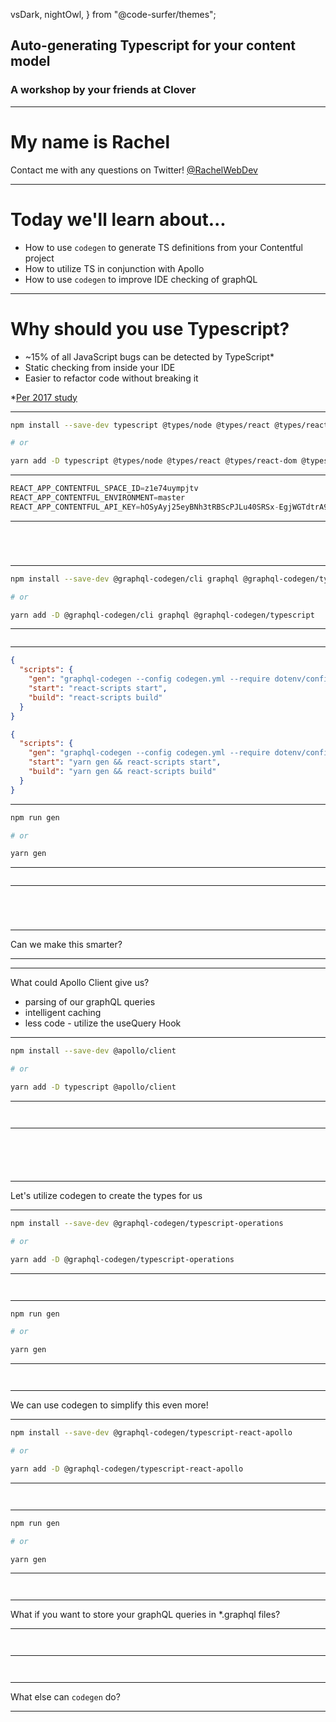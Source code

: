   vsDark,
  nightOwl,
} from "@code-surfer/themes";



## Auto-generating Typescript for your content model
### A workshop by your friends at Clover

---

# My name is Rachel

Contact me with any questions on Twitter! [@RachelWebDev](https://twitter.com/RachelWebDev)

---

# Today we'll learn about...

- How to use `codegen` to generate TS definitions from your Contentful project
- How to utilize TS in conjunction with Apollo
- How to use `codegen` to improve IDE checking of graphQL

---

# Why should you use Typescript?

- ~15% of all JavaScript bugs can be detected by TypeScript*
- Static checking from inside your IDE
- Easier to refactor code without breaking it

*[Per 2017 study](http://earlbarr.com/publications/typestudy.pdf)

---

<CodeSurfer>

```bash title="Install TypeScript" subtitle="then rename js files & restart the app"
npm install --save-dev typescript @types/node @types/react @types/react-dom @types/jest

# or

yarn add -D typescript @types/node @types/react @types/react-dom @types/jest
```

</CodeSurfer>

---

<CodeSurfer>

```js title=".env" subtitle="Adding Contentful credentials"
REACT_APP_CONTENTFUL_SPACE_ID=z1e74uympjtv
REACT_APP_CONTENTFUL_ENVIRONMENT=master
REACT_APP_CONTENTFUL_API_KEY=hOSyAyj25eyBNh3tRBScPJLu40SRSx-EgjWGTdtrA98
```

</CodeSurfer>

---

<CodeSurfer>

```ts 13:24 showNumbers title="src/App.tsx" file="src/step0/App.jsx" subtitle="Our query to get all toys"
```

```ts 42:57 showNumbers title="src/App.tsx" file="src/step0/App.jsx" subtitle="Utilizing fetch to send the request then updating state"
```

```ts 27:32 showNumbers title="src/App.tsx" file="src/step0/App.jsx" subtitle="Our state initialization"
```

```ts 26:52 showNumbers title="src/App.tsx" file="src/step1/App.tsx" subtitle="Adding a custom type to define the shape of our state"
```
</CodeSurfer>

---

<CodeSurfer>

```bash title="Install graphql-codegen"
npm install --save-dev @graphql-codegen/cli graphql @graphql-codegen/typescript

# or

yarn add -D @graphql-codegen/cli graphql @graphql-codegen/typescript
```

</CodeSurfer>

---

<CodeSurfer>

```yml showNumbers title="codegen.yml" file="src/step2/codegen.yml" subtitle="Configure codegen"
```

</CodeSurfer>

---

<CodeSurfer>

```json 3 title="package.json" subtitle="Add a script to generate src/schema.ts"
{
  "scripts": {
    "gen": "graphql-codegen --config codegen.yml --require dotenv/config",
    "start": "react-scripts start",
    "build": "react-scripts build"
  }
}
```

```json 3:5 title="package.json" subtitle="Ensure this step is ran before starting the app"
{
  "scripts": {
    "gen": "graphql-codegen --config codegen.yml --require dotenv/config",
    "start": "yarn gen && react-scripts start",
    "build": "yarn gen && react-scripts build"
  }
}
```

</CodeSurfer>

---

<CodeSurfer>

```bash title="Restart the app OR run the script to generate src/schema.ts"
npm run gen

# or

yarn gen
```

</CodeSurfer>

---

<CodeSurfer>

```ts 230:248 showNumbers title="src/schema.ts" file="src/step2/schema.ts"
```

</CodeSurfer>

---

<CodeSurfer>

```ts 26:52 showNumbers title="src/App.tsx" file="src/step1/App.tsx" subtitle="Our current code"
```

```ts 2,28:42 showNumbers title="src/App.tsx" file="src/step2/App.tsx" subtitle="Import and use DogToyCollection from schema.ts"
```

```ts 28:42 showNumbers title="src/App.tsx" file="src/step2/App.tsx" subtitle="Using DogToyCollection"
```

```ts 26:52 showNumbers title="src/App.tsx" file="src/step1/App.tsx" subtitle="Before.."
```

</CodeSurfer>

---

Can we make this smarter?

---

---

What could Apollo Client give us?

- parsing of our graphQL queries
- intelligent caching
- less code - utilize the useQuery Hook

---

```bash title="Install Apollo Client"
npm install --save-dev @apollo/client

# or

yarn add -D typescript @apollo/client
```

---

<CodeSurfer>

```ts showNumbers title="src/index.tsx" file="src/step2/index.tsx" subtitle="Our current code"
```

```ts showNumbers title="src/index.tsx" file="src/step3/index.tsx" subtitle="Add and configure ApolloProvider"
```

</CodeSurfer>

---

<CodeSurfer>

```ts 35:71 showNumbers title="src/App.tsx" file="src/step2/App.tsx" subtitle="Our current code"
```

```ts 39 showNumbers title="src/App.tsx" file="src/step3/App.tsx" subtitle="Utilizing apollo client"
```

```ts 16:29 showNumbers title="src/App.tsx" file="src/step3/App.tsx" subtitle="useQuery expects a GraphQL AST"
```

```ts 18:39 showNumbers title="src/App.tsx" file="src/step3/App.tsx" subtitle="What if we want to add a graphql variable?"
```

```ts 18:47 showNumbers title="src/App.tsx" file="src/step4/App.tsx" subtitle="Declarative usage of graphql variables"
```

</CodeSurfer>

---

Let's utilize codegen to create the types for us

---

<CodeSurfer>

```bash title="Install typescript-operations plugin"
npm install --save-dev @graphql-codegen/typescript-operations

# or

yarn add -D @graphql-codegen/typescript-operations
```

</CodeSurfer>

---

<CodeSurfer>

```yml showNumbers title="codegen.yml" file="src/step2/codegen.yml" subtitle="Our current codegen configuration"
```

```yml showNumbers title="codegen.yml" file="src/step5/codegen.yml" subtitle="Add the typescript-operations plugin"
```

</CodeSurfer>

---

<CodeSurfer>

```bash title="Restart the app OR run the script to re-generate src/schema.ts"
npm run gen

# or

yarn gen
```

</CodeSurfer>

---

<CodeSurfer>

```ts 31:43 showNumbers title="src/App.tsx" file="src/step4/App.tsx" subtitle="Our current code"
```

```ts 31:32 showNumbers title="src/App.tsx" file="src/step5/App.tsx" subtitle="Utilizing the types from schema.ts"
```

</CodeSurfer>

---

We can use codegen to simplify this even more!

---

<CodeSurfer>

```bash title="Install typescript-operations plugin"
npm install --save-dev @graphql-codegen/typescript-react-apollo

# or

yarn add -D @graphql-codegen/typescript-react-apollo
```

</CodeSurfer>

---

<CodeSurfer>

```yml showNumbers title="codegen.yml" file="src/step5/codegen.yml" subtitle="Our current codegen configuration"
```

```yml showNumbers title="codegen.yml" file="src/step6/codegen.yml" subtitle="Add the typescript-react-apollo plugin"
```

</CodeSurfer>

---

<CodeSurfer>

```bash title="Restart the app OR run the script to re-generate src/schema.tsx"
npm run gen

# or

yarn gen
```

</CodeSurfer>

---

<CodeSurfer>

```ts 32 showNumbers title="src/App.tsx" file="src/step5/App.tsx" subtitle="Our current code"
```

```ts showNumbers title="src/App.tsx" file="src/step6/App.tsx" subtitle="Utilizing the types from schema.tsx"
```

</CodeSurfer>

---

What if you want to store your graphQL queries in *.graphql files?

---

<CodeSurfer>

```yml showNumbers title="codegen.yml" file="src/step6/codegen.yml" subtitle="Our current codegen configuration"
```

```yml showNumbers title="codegen.yml" file="src/step7/codegen.yml" subtitle="Configure codegen to look for graphql files"
```

</CodeSurfer>

---

<CodeSurfer>

```ts 16:30 showNumbers title="src/App.tsx" file="src/step6/App.tsx" subtitle="Our current code"
```

```ts 16 showNumbers title="src/App.tsx" file="src/step7/App.tsx" subtitle="Move the query to a new file - getToysUnderPrice.graphql"
```

</CodeSurfer>

---

What else can `codegen` do?

---
